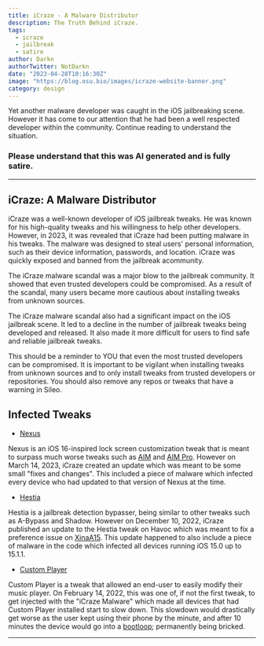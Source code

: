 ```yaml
---
title: iCraze - A Malware Distributor
description: The Truth Behind iCraze.
tags:
  - icraze
  - jailbreak
  - satire
author: Darkn
authorTwitter: NotDarkn
date: "2023-04-28T10:16:30Z"
image: "https://blog.osu.bio/images/icraze-website-banner.png"
category: design
---
```

Yet another malware developer was caught in the iOS jailbreaking scene.
However it has come to our attention that he had been a well respected
developer within the community. Continue reading to understand the situation.

### Please understand that this was AI generated and is fully satire.
***
## iCraze: A Malware Distributor
iCraze was a well-known developer of iOS jailbreak tweaks. He was
known for his high-quality tweaks and his willingness to help other
developers. However, in 2023, it was revealed that iCraze had been
putting malware in his tweaks. The malware was designed to steal
users' personal information, such as their device information,
passwords, and location. iCraze was quickly exposed and banned from
the jailbreak acommunity.

The iCraze malware scandal was a major blow to the jailbreak
community. It showed that even trusted developers could be
compromised. As a result of the scandal, many users became more
cautious about installing tweaks from unknown sources.

The iCraze malware scandal also had a significant impact on the iOS
jailbreak scene. It led to a decline in the number of jailbreak
tweaks being developed and released. It also made it more difficult
for users to find safe and reliable jailbreak tweaks.

This should be a reminder to YOU that even the most trusted
developers can be compromised. It is important to be vigilant when
installing tweaks from unknown sources and to only install tweaks
from trusted developers or repositories. You should also remove any
repos or tweaks that have a warning in Sileo.
## Infected Tweaks
- [Nexus](https://havoc.app/package/nexus)

Nexus is an iOS 16-inspired lock screen customization tweak that is meant to surpass much worse tweaks such as [AIM](https://havoc.app/package/aim) and [AIM Pro](https://havoc.app/package/aimpro). However on March 14, 2023, iCraze created an update which was meant to be some small "fixes and changes". This included a piece of malware which infected every device who had updated to that version of Nexus at the time.

- [Hestia](https://havoc.app/package/hestia)

Hestia is a jailbreak detection bypasser, being similar to other tweaks such as A-Bypass and Shadow. However on December 10, 2022, iCraze published an update to the Hestia tweak on Havoc which was meant to fix a preference issue on [XinaA15](https://github.com/NotDarkn/XinaA15). This update happened to also include a piece of malware in the code which infected all devices running iOS 15.0 up to 15.1.1.

- [Custom Player](https://havoc.app/package/customplayer)

Custom Player is a tweak that allowed an end-user to easily modify their music player. On February 14, 2022, this was one of, if not the first tweak, to get injected with the "iCraze Malware" which made all devices that had Custom Player installed start to slow down. This slowdown would drastically get worse as the user kept using their phone by the minute, and after 10 minutes the device would go into a [bootloop](https://ios.cfw.guide/troubleshooting/#bootloops); permanently being bricked.
***